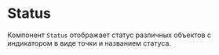 

<Meta title="Компоненты/Status" of={StatusStories} />

# Status

Компонент `Status` отображает статус различных объектов
с индикатором в виде точки и названием статуса.

<Canvas of={StatusStories.Active} />
